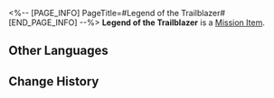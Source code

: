 <%-- [PAGE_INFO]
PageTitle=#Legend of the Trailblazer#
[END_PAGE_INFO] --%>
{{Item Infobox
|id          = 140303
|image       = Item Legend of the Trailblazer.png{{subst:void|<!--$UPLOAD:<<SpriteOutput/ItemFigures/140303.png>-<Item Legend of the Trailblazer.png>-<Item Icons>>-->}}
|type        = Mission Item
|invCategory = Missions
|rarity      = 3
|effect      = 
|description = The storytelling collection that Mr. Xiyan had written based on your adventures. The title page contains "Based On A True Story" in big letters, but most of the content is made up. The process of making up this story was pure chaos, but honestly the final story was not half bad. Artistic creation is a wonder indeed.
}}
{{Description|''"The Trailblazer's legend continues!"''}}
'''Legend of the Trailblazer''' is a [[Mission Item]].

==Other Languages==
{{Other Languages
|en   = Legend of the Trailblazer
|zhs  = 开拓豪侠传
|zht  = 開拓豪俠傳
|ja   = 開拓豪侠伝
|ko   = 개척의협기
|es   = Oda {{MC|f=a la|m=al}} Trazacaminos
|fr   = Légende {{MC|m=du pionnier|f=de la pionnière}}
|ru   = Легенда о Первопроходце
|th   = ตำนานฮีโร่ผู้บุกเบิก
|vi   = Câu Chuyện Hiệp Khách Khai Phá
|de   = Die Legende vom Trailblazer
|id   = Legenda Trailblazer
|pt   = Lenda do Desbravamento
}}

==Change History==
{{Change History|1.2}}